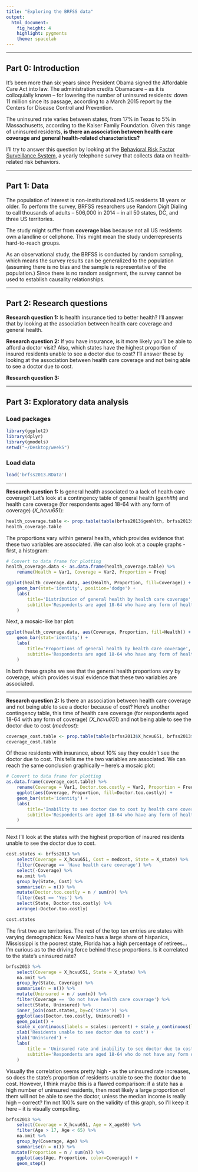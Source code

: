 ```yaml
---
title: "Exploring the BRFSS data"
output: 
  html_document: 
    fig_height: 4
    highlight: pygments
    theme: spacelab
---
```


* * *

## Part 0: Introduction

It's been more than six years since President Obama signed the Affordable Care Act into law. The administration credits Obamacare -- as it is colloquially known -- for lowering the number of uninsured residents: down 11 million since its passage, according to a March 2015 report by the Centers for Disease Control and Prevention.

The uninsured rate varies between states, from 17% in Texas to 5% in Massachusetts, according to the Kaiser Family Foundation. Given this range of uninsured residents, **is there an association between health care coverage and general health-related characteristics?**

I'll try to answer this question by looking at the [Behavioral Risk Factor Surveillance System](http://www.cdc.gov/brfss), a yearly telephone survey that collects data on health-related risk behaviors.

* * *

## Part 1: Data

The population of interest is non-institutionalized US residents 18 years or older. To perform the survey, BRFSS researchers use Random Digit Dialing to call thousands of adults -- 506,000 in 2014 -- in all 50 states, DC, and three US territories.

The study might suffer from **coverage bias** because not all US residents own a landline or cellphone. This might mean the study underrepresents hard-to-reach groups.

As an observational study, the BRFSS is conducted by random sampling, which means the survey results can be generalized to the population (assuming there is no bias and the sample is representative of the population.) Since there is no random assignment, the survey cannot be used to establish causality relationships.

* * *

## Part 2: Research questions

**Research question 1:** Is health insurance tied to better health? I'll answer that by looking at the association between health care coverage and general health.

**Research question 2:** If you have insurance, is it more likely you'll be able to afford a doctor visit? Also, which states have the highest proportion of insured residents unable to see a doctor due to cost? I'll answer these by looking at the association between health care coverage and not being able to see a doctor due to cost.

**Research question 3:**

* * *

## Part 3: Exploratory data analysis

### Load packages

```r
library(ggplot2)
library(dplyr)
library(gmodels)
setwd("~/Desktop/week5")
```

### Load data

```r
load('brfss2013.RData')
```

* * *

**Research question 1:** Is general health associated to a lack of health care coverage? Let's look at a contingency table of general health (*genhlth*) and health care coverage (for respondents aged 18-64 with any form of coverage) (*X_hcvu651*):

```r

health_coverage.table <- prop.table(table(brfss2013$genhlth, brfss2013$X_hcvu651), 2)
health_coverage.table

```

The proportions vary within general health, which provides evidence that these two variables are associated. We can also look at a couple graphs - first, a histogram:

```r

# Convert to data frame for plotting
health_coverage.data <- as.data.frame(health_coverage.table) %>%
	rename(Health = Var1, Coverage = Var2, Proportion = Freq)

ggplot(health_coverage.data, aes(Health, Proportion, fill=Coverage)) +
	geom_bar(stat='identity', position='dodge') +
	labs(
		title='Distribution of general health by health care coverage',
		subtitle='Respondents are aged 18-64 who have any form of health care coverage'
	)

```

Next, a mosaic-like bar plot:

```r

ggplot(health_coverage.data, aes(Coverage, Proportion, fill=Health)) +
	geom_bar(stat='identity') +
	labs(
		title='Proportions of general health by health care coverage',
		subtitle='Respondents are aged 18-64 who have any form of health care coverage'
	)

```

In both these graphs we see that the general health proportions vary by coverage, which provides visual evidence that these two variables are associated.

* * *

**Research question 2:** Is there an association between health care coverage and not being able to see a doctor because of cost? Here's another contingency table, this time of health care coverage (for respondents aged 18-64 with any form of coverage) (*X_hcvu651*) and not being able to see the doctor due to cost (*medcost*): 

```r

coverage_cost.table <- prop.table(table(brfss2013$X_hcvu651, brfss2013$medcost), 1)
coverage_cost.table

```

Of those residents with insurance, about 10% say they couldn't see the doctor due to cost. This tells me the two variables are associated. We can reach the same conclusion graphically -- here's a mosaic plot:

```r

# Convert to data frame for plotting
as.data.frame(coverage_cost.table) %>%
	rename(Coverage = Var1, Doctor.too.costly = Var2, Proportion = Freq) %>%
	ggplot(aes(Coverage, Proportion, fill=Doctor.too.costly)) +
	geom_bar(stat='identity') +
	labs(
		title='Inability to see doctor due to cost by health care coverage',
		subtitle='Respondents are aged 18-64 who have any form of health care coverage'
	)

```

* * * 

Next I'll look at the states with the highest proportion of insured residents unable to see the doctor due to cost.

```r

cost.states <- brfss2013 %>%
	select(Coverage = X_hcvu651, Cost = medcost, State = X_state) %>%
	filter(Coverage == 'Have health care coverage') %>%
	select(-Coverage) %>%
	na.omit %>%
	group_by(State, Cost) %>%
	summarise(n = n()) %>%
	mutate(Doctor.too.costly = n / sum(n)) %>%
	filter(Cost == 'Yes') %>%
	select(State, Doctor.too.costly) %>%
	arrange(-Doctor.too.costly)

cost.states

```

The first two are territories. The rest of the top ten entries are states with varying demographics: New Mexico has a large share of hispanics, Mississippi is the poorest state, Florida has a high percentage of retirees... I'm curious as to the driving force behind these proportions. Is it correlated to the state's uninsured rate? 

```r

brfss2013 %>%
	select(Coverage = X_hcvu651, State = X_state) %>%
	na.omit %>%
	group_by(State, Coverage) %>%
	summarise(n = n()) %>%
	mutate(Uninsured = n / sum(n)) %>%
	filter(Coverage == 'Do not have health care coverage') %>%
	select(State, Uninsured) %>%
	inner_join(cost.states, by=c('State')) %>%
	ggplot(aes(Doctor.too.costly, Uninsured)) +
	geom_point() +
	scale_x_continuous(labels = scales::percent) + scale_y_continuous(labels = scales::percent) +
	xlab('Residents unable to see doctor due to cost') +
	ylab('Uninsured') +
	labs(
		title = 'Uninsured rate and inability to see doctor due to cost, by state',
		subtitle='Respondents are aged 18-64 who do not have any form of health care coverage'
	)

```

Visually the correlation seems pretty high - as the uninsured rate increases, so does the state's proportion of residents unable to see the doctor due to cost. However, I think maybe this is a flawed comparison: if a state has a high number of uninsured residents, then most likely a large proportion of them will not be able to see the doctor, unless the median income is really high -- correct? I'm not 100% sure on the validity of this graph, so I'll keep it here -- it is visually compelling.

```r

brfss2013 %>%
	select(Coverage = X_hcvu651, Age = X_age80) %>%
	filter(Age > 17, Age < 65) %>%
	na.omit %>%
	group_by(Coverage, Age) %>%
	summarise(n = n()) %>%
  mutate(Proportion = n / sum(n)) %>%
	ggplot(aes(Age, Proportion, color=Coverage)) +
	geom_step()

```

```r

```
















